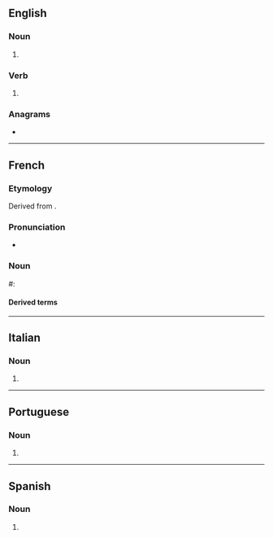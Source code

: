 {{also|TACOS}}
==English==

===Noun===
{{head|en|noun form}}

# {{plural of|en|taco}}

===Verb===
{{head|en|verb form}}

# {{en-third-person singular of|taco}}

===Anagrams===
* {{anagrams|en|a=acost|Ascot|Casto|Coast|Coats|Costa|Cotas|Sacto|ascot|catso|coast|coats|costa|octas|scato-|scoat}}

----

==French==

===Etymology===
Derived from {{bor|fr|es|tacos}}.

===Pronunciation===
* {{fr-IPA|tacauss français}}

===Noun===
{{fr-noun|m}}

#: {{short for|fr|tacos français|t=[[French tacos]]}}

====Derived terms====
{{col4|fr|tacos français|tacos lyonnais}}

{{c|fr|Snacks}}

----

==Italian==

===Noun===
{{head|it|noun form|g=m}}

# {{plural of|it|taco}}

----

==Portuguese==

===Noun===
{{head|pt|noun form}}

# {{plural of|pt|taco}}

----

==Spanish==

===Noun===
{{head|es|noun form|g=m}}

# {{plural of|es|taco}}